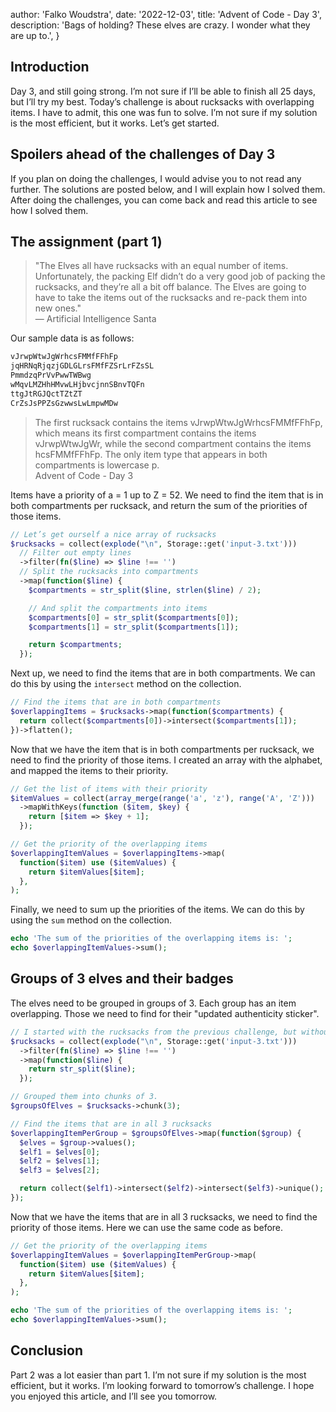 
  author: 'Falko Woudstra',
  date: '2022-12-03',
  title: 'Advent of Code - Day 3',
  description:
    'Bags of holding? These elves are crazy. I wonder what they are up to.',
}


## Introduction

Day 3, and still going strong. I’m not sure if I’ll be able to finish all 25 days, but I’ll try my best. Today’s challenge is about rucksacks with overlapping items.
I have to admit, this one was fun to solve. I’m not sure if my solution is the most efficient, but it works. Let’s get started.

## Spoilers ahead of the challenges of Day 3

If you plan on doing the challenges, I would advise you to not read any further. The solutions are posted below, and I will explain how I solved them.
After doing the challenges, you can come back and read this article to see how I solved them.

## The assignment (part 1)

> "The Elves all have rucksacks with an equal number of items. Unfortunately, the packing Elf didn’t do a very good job of packing the rucksacks, and they’re all a bit off balance. The Elves are going to have to take the items out of the rucksacks and re-pack them into new ones."
> <br /> — Artificial Intelligence Santa

Our sample data is as follows:

```txt
vJrwpWtwJgWrhcsFMMfFFhFp
jqHRNqRjqzjGDLGLrsFMfFZSrLrFZsSL
PmmdzqPrVvPwwTWBwg
wMqvLMZHhHMvwLHjbvcjnnSBnvTQFn
ttgJtRGJQctTZtZT
CrZsJsPPZsGzwwsLwLmpwMDw
```

> The first rucksack contains the items vJrwpWtwJgWrhcsFMMfFFhFp, which means its first compartment contains the items vJrwpWtwJgWr, while the second compartment contains the items hcsFMMfFFhFp. The only item type that appears in both compartments is lowercase p.<br />
> Advent of Code - Day 3

Items have a priority of a = 1 up to Z = 52.
We need to find the item that is in both compartments per rucksack, and return the sum of the priorities of those items.

```php
// Let’s get ourself a nice array of rucksacks
$rucksacks = collect(explode("\n", Storage::get('input-3.txt')))
  // Filter out empty lines
  ->filter(fn($line) => $line !== '')
  // Split the rucksacks into compartments
  ->map(function($line) {
    $compartments = str_split($line, strlen($line) / 2);

    // And split the compartments into items
    $compartments[0] = str_split($compartments[0]);
    $compartments[1] = str_split($compartments[1]);

    return $compartments;
  });
```

Next up, we need to find the items that are in both compartments. We can do this by using the `intersect` method on the collection.

```php
// Find the items that are in both compartments
$overlappingItems = $rucksacks->map(function($compartments) {
  return collect($compartments[0])->intersect($compartments[1]);
})->flatten();
```

Now that we have the item that is in both compartments per rucksack, we need to find the priority of those items.
I created an array with the alphabet, and mapped the items to their priority.

```php
// Get the list of items with their priority
$itemValues = collect(array_merge(range('a', 'z'), range('A', 'Z')))
  ->mapWithKeys(function ($item, $key) {
    return [$item => $key + 1];
  });

// Get the priority of the overlapping items
$overlappingItemValues = $overlappingItems->map(
  function($item) use ($itemValues) {
    return $itemValues[$item];
  },
);
```

Finally, we need to sum up the priorities of the items. We can do this by using the `sum` method on the collection.

```php
echo 'The sum of the priorities of the overlapping items is: ';
echo $overlappingItemValues->sum();
```

## Groups of 3 elves and their badges

The elves need to be grouped in groups of 3. Each group has an item overlapping.
Those we need to find for their "updated authenticity sticker".

```php
// I started with the rucksacks from the previous challenge, but without the compartments.
$rucksacks = collect(explode("\n", Storage::get('input-3.txt')))
  ->filter(fn($line) => $line !== '')
  ->map(function($line) {
    return str_split($line);
  });

// Grouped them into chunks of 3.
$groupsOfElves = $rucksacks->chunk(3);

// Find the items that are in all 3 rucksacks
$overlappingItemPerGroup = $groupsOfElves->map(function($group) {
  $elves = $group->values();
  $elf1 = $elves[0];
  $elf2 = $elves[1];
  $elf3 = $elves[2];

  return collect($elf1)->intersect($elf2)->intersect($elf3)->unique();
});
```

Now that we have the items that are in all 3 rucksacks, we need to find the priority of those items.
Here we can use the same code as before.

```php
// Get the priority of the overlapping items
$overlappingItemValues = $overlappingItemPerGroup->map(
  function($item) use ($itemValues) {
    return $itemValues[$item];
  },
);

echo 'The sum of the priorities of the overlapping items is: ';
echo $overlappingItemValues->sum();
```

## Conclusion
Part 2 was a lot easier than part 1. I’m not sure if my solution is the most efficient, but it works.
I’m looking forward to tomorrow’s challenge. I hope you enjoyed this article, and I’ll see you tomorrow.
